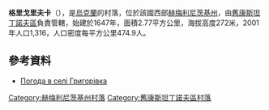 {{coord|49|43|32|N|27|10|48|E|scale:100000|display=title}}

'''格里戈里夫卡'''（{{lang-uk|Григорівка}}），是[[烏克蘭|烏克蘭]]的村落，位於該國西部[[赫梅利尼茨基州|赫梅利尼茨基州]]，由[[舊康斯坦丁諾夫區|舊康斯坦丁諾夫區]]負責管轄，始建於1647年，面積2.77平方公里，海拔高度272米，2001年人口1,316，人口密度每平方公里474.9人。

==參考資料==
* [http://weather.in.ua/ua/hmel'nickaja/5901 Погода в селі Григорівка]{{Wayback|url=http://weather.in.ua/ua/hmel%27nickaja/5901 |date=20111220074515 }}

{{DEFAULTSORT:Григорівка}}
[[Category:赫梅利尼茨基州村落|Category:赫梅利尼茨基州村落]]
[[Category:舊康斯坦丁諾夫區村落|Category:舊康斯坦丁諾夫區村落]]


{{Khmelnytskyi-geo-stub}}
